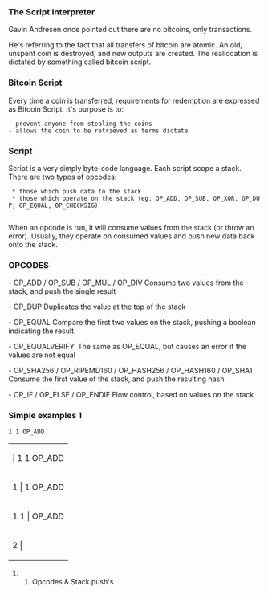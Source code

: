 ===The Script Interpreter===

Gavin Andresen once pointed out there are no bitcoins, only transactions.

He's referring to the fact that all transfers of bitcoin are atomic.
An old, unspent coin is destroyed, and new outputs are created.
The reallocation is dictated by something called bitcoin script.


===Bitcoin Script===

Every time a coin is transferred, requirements for redemption are 
expressed as Bitcoin Script. It's purpose is to:

 - prevent anyone from stealing the coins
 - allows the coin to be retrieved as terms dictate


===Script===

Script is a very simply byte-code language. Each script scope a stack. There are two types of opcodes:

  * those which push data to the stack
  * those which operate on the stack (eg, OP_ADD, OP_SUB, OP_XOR, OP_DUP, OP_EQUAL, OP_CHECKSIG)
    
When an opcode is run, it will consume values from the stack (or throw an error).
Usually, they operate on consumed values and push new data back onto the stack.

===OPCODES===

- OP_ADD / OP_SUB / OP_MUL / OP_DIV
Consume two values from the stack, and push the single result
  
- OP_DUP
Duplicates the value at the top of the stack
   
- OP_EQUAL
Compare the first two values on the stack, pushing a boolean indicating the result.
 
- OP_EQUALVERIFY: 
The same as OP_EQUAL, but causes an error if the values are not equal
 
- OP_SHA256 / OP_RIPEMD160 / OP_HASH256 / OP_HASH160 / OP_SHA1
Consume the first value of the stack, and push the resulting hash.
 
- OP_IF / OP_ELSE / OP_ENDIF
Flow control, based on values on the stack
  
===Simple examples 1===
 1 1 OP_ADD  


{|
|  | 1 1 OP_ADD
|-
| 1 | 1 OP_ADD
|-
| 1 1 | OP_ADD
|-
| 2 |
|}

### Opcodes & Stack push's

